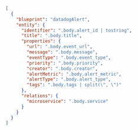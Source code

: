 ```json showLineNumbers
[
  {
    "blueprint": "datadogAlert",
    "entity": {
      "identifier": ".body.alert_id | tostring",
      "title": ".body.title",
      "properties": {
        "url": ".body.event_url",
        "message": ".body.message",
        "eventType": ".body.event_type",
        "priority": ".body.priority",
        "creator": ".body.creator",
        "alertMetric": ".body.alert_metric",
        "alertType": ".body.alert_type",
        "tags": ".body.tags | split(\", \")"
      },
      "relations": {
        "microservice": ".body.service"
      }
    }
  }
]
```
